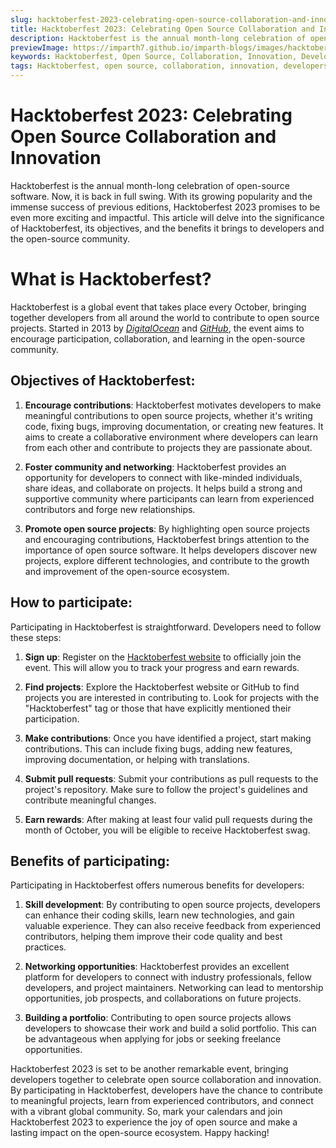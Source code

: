 ```yaml
---
slug: hacktoberfest-2023-celebrating-open-source-collaboration-and-innovation
title: Hacktoberfest 2023: Celebrating Open Source Collaboration and Innovation
description: Hacktoberfest is the annual month-long celebration of open-source software. This article delves into the significance of Hacktoberfest, its objectives, and the benefits it brings to developers and the open-source community.
previewImage: https://imparth7.github.io/imparth-blogs/images/hacktoberfest-2023-celebrating-open-source-collaboration-and-innovation.png
keywords: Hacktoberfest, Open Source, Collaboration, Innovation, Developers, Community, Coding, Networking
tags: Hacktoberfest, open source, collaboration, innovation, developers, community, coding, networking
---
```


<BannerImage src="https://imparth7.github.io/imparth-blogs/images/hacktoberfest-2023-celebrating-open-source-collaboration-and-innovation.png" alt="Hacktoberfest 2023: Celebrating Open Source Collaboration and Innovation Banner" title="Hacktoberfest 2023: Celebrating Open Source Collaboration and Innovation" />

# Hacktoberfest 2023: Celebrating Open Source Collaboration and Innovation

Hacktoberfest is the annual month-long celebration of open-source software. Now, it is back in full swing. With its growing popularity and the immense success of previous editions, Hacktoberfest 2023 promises to be even more exciting and impactful. This article will delve into the significance of Hacktoberfest, its objectives, and the benefits it brings to developers and the open-source community.

# What is Hacktoberfest?

Hacktoberfest is a global event that takes place every October, bringing together developers from all around the world to contribute to open source projects. Started in 2013 by _[DigitalOcean](https://www.digitalocean.com/)_ and _[GitHub](https://github.com/)_, the event aims to encourage participation, collaboration, and learning in the open-source community.


## Objectives of Hacktoberfest:

1. **Encourage contributions**: Hacktoberfest motivates developers to make meaningful contributions to open source projects, whether it's writing code, fixing bugs, improving documentation, or creating new features. It aims to create a collaborative environment where developers can learn from each other and contribute to projects they are passionate about.

2. **Foster community and networking**: Hacktoberfest provides an opportunity for developers to connect with like-minded individuals, share ideas, and collaborate on projects. It helps build a strong and supportive community where participants can learn from experienced contributors and forge new relationships.

3. **Promote open source projects**: By highlighting open source projects and encouraging contributions, Hacktoberfest brings attention to the importance of open source software. It helps developers discover new projects, explore different technologies, and contribute to the growth and improvement of the open-source ecosystem.


## How to participate:
Participating in Hacktoberfest is straightforward. Developers need to follow these steps:

1. **Sign up**: Register on the [Hacktoberfest website](https://hacktoberfest.com/auth/) to officially join the event. This will allow you to track your progress and earn rewards.

2. **Find projects**: Explore the Hacktoberfest website or GitHub to find projects you are interested in contributing to. Look for projects with the "Hacktoberfest" tag or those that have explicitly mentioned their participation.

3. **Make contributions**: Once you have identified a project, start making contributions. This can include fixing bugs, adding new features, improving documentation, or helping with translations.

4. **Submit pull requests**: Submit your contributions as pull requests to the project's repository. Make sure to follow the project's guidelines and contribute meaningful changes.

5. **Earn rewards**: After making at least four valid pull requests during the month of October, you will be eligible to receive Hacktoberfest swag.


## Benefits of participating:
Participating in Hacktoberfest offers numerous benefits for developers:

1. **Skill development**: By contributing to open source projects, developers can enhance their coding skills, learn new technologies, and gain valuable experience. They can also receive feedback from experienced contributors, helping them improve their code quality and best practices.

2. **Networking opportunities**: Hacktoberfest provides an excellent platform for developers to connect with industry professionals, fellow developers, and project maintainers. Networking can lead to mentorship opportunities, job prospects, and collaborations on future projects.

3. **Building a portfolio**: Contributing to open source projects allows developers to showcase their work and build a solid portfolio. This can be advantageous when applying for jobs or seeking freelance opportunities.

Hacktoberfest 2023 is set to be another remarkable event, bringing developers together to celebrate open source collaboration and innovation. By participating in Hacktoberfest, developers have the chance to contribute to meaningful projects, learn from experienced contributors, and connect with a vibrant global community. So, mark your calendars and join Hacktoberfest 2023 to experience the joy of open source and make a lasting impact on the open-source ecosystem. Happy hacking!
